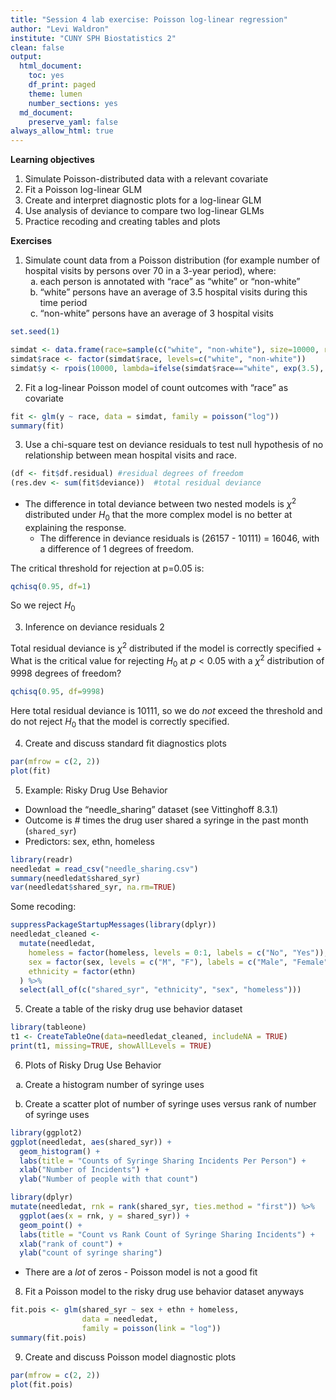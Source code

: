 ```yaml
---
title: "Session 4 lab exercise: Poisson log-linear regression"
author: "Levi Waldron"
institute: "CUNY SPH Biostatistics 2"
clean: false
output:
  html_document:
    toc: yes
    df_print: paged
    theme: lumen
    number_sections: yes
  md_document:
    preserve_yaml: false
always_allow_html: true
---
```


**Learning objectives**

1. Simulate Poisson-distributed data with a relevant covariate
2. Fit a Poisson log-linear GLM
3. Create and interpret diagnostic plots for a log-linear GLM
4. Use analysis of deviance to compare two log-linear GLMs
5. Practice recoding and creating tables and plots


**Exercises**

1. Simulate count data from a Poisson distribution (for example number of hospital visits by persons over 70 in a 3-year period), where:
    a. each person is annotated with "race" as "white" or "non-white"
    b. "white" persons have an average of 3.5 hospital visits during this time period
    c. "non-white" persons have an average of 3 hospital visits

```r
set.seed(1)
```

```r
simdat <- data.frame(race=sample(c("white", "non-white"), size=10000, replace=TRUE))
simdat$race <- factor(simdat$race, levels=c("white", "non-white"))
simdat$y <- rpois(10000, lambda=ifelse(simdat$race=="white", exp(3.5), exp(3)))
```

2. Fit a log-linear Poisson model of count outcomes with "race" as covariate

```r
fit <- glm(y ~ race, data = simdat, family = poisson("log"))
summary(fit)
```

3. Use a chi-square test on deviance residuals to test null hypothesis of no relationship between mean hospital visits and race.

```r
(df <- fit$df.residual) #residual degrees of freedom
(res.dev <- sum(fit$deviance))  #total residual deviance
```

* The difference in total deviance between two nested models is $\chi^2$ distributed under $H_0$ that the more complex model is no better at explaining the response.
     + The difference in deviance residuals is (26157 - 10111) = 16046, with a difference of 1 degrees of freedom.

The critical threshold for rejection at p=0.05 is:
```r
qchisq(0.95, df=1)
```

So we reject $H_0$

3. Inference on deviance residuals 2

Total residual deviance is $\chi^2$ distributed if the model is correctly specified
     + What is the critical value for rejecting $H_0$ at $p < 0.05$ with a $\chi^2$ distribution of 9998 degrees of freedom?
```r
qchisq(0.95, df=9998)
```

Here total residual deviance is 10111, so we do *not* exceed the threshold and do not reject $H_0$ that the model is correctly specified.

4. Create and discuss standard fit diagnostics plots

```r
par(mfrow = c(2, 2))
plot(fit)
```

5. Example: Risky Drug Use Behavior

* Download the "needle_sharing" dataset (see Vittinghoff 8.3.1)
* Outcome is # times the drug user shared a syringe in the past month (`shared_syr`)
* Predictors: sex, ethn, homeless

```r
library(readr)
needledat = read_csv("needle_sharing.csv")
summary(needledat$shared_syr)
var(needledat$shared_syr, na.rm=TRUE)
```

Some recoding:
```r
suppressPackageStartupMessages(library(dplyr))
needledat_cleaned <-
  mutate(needledat,
    homeless = factor(homeless, levels = 0:1, labels = c("No", "Yes")),
    sex = factor(sex, levels = c("M", "F"), labels = c("Male", "Female")),
    ethnicity = factor(ethn)
  ) %>%
  select(all_of(c("shared_syr", "ethnicity", "sex", "homeless")))
```

5. Create a table of the risky drug use behavior dataset

```r
library(tableone)
t1 <- CreateTableOne(data=needledat_cleaned, includeNA = TRUE)
print(t1, missing=TRUE, showAllLevels = TRUE)
```

6. Plots of Risky Drug Use Behavior

a. Create a histogram number of syringe uses

b. Create a scatter plot of number of syringe uses versus rank of number of syringe uses

```r
library(ggplot2)
ggplot(needledat, aes(shared_syr)) +
  geom_histogram() +
  labs(title = "Counts of Syringe Sharing Incidents Per Person") +
  xlab("Number of Incidents") +
  ylab("Number of people with that count")
```

```r
library(dplyr)
mutate(needledat, rnk = rank(shared_syr, ties.method = "first")) %>%
  ggplot(aes(x = rnk, y = shared_syr)) +
  geom_point() +
  labs(title = "Count vs Rank Count of Syringe Sharing Incidents") +
  xlab("rank of count") +
  ylab("count of syringe sharing")
```

* There are a _lot_ of zeros - Poisson model is not a good fit

8. Fit a Poisson model to the risky drug use behavior dataset anyways

```r
fit.pois <- glm(shared_syr ~ sex + ethn + homeless,
                data = needledat,
                family = poisson(link = "log"))
summary(fit.pois)
```

9. Create and discuss Poisson model diagnostic plots

```r
par(mfrow = c(2, 2))
plot(fit.pois)
```
